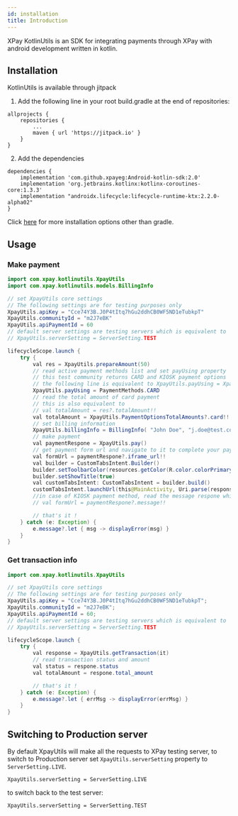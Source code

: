 ```yaml
---
id: installation
title: Introduction
---
```


XPay KotlinUtils is an SDK for integrating payments through XPay with android development written in kotlin.

## Installation

KotlinUtils is available through jitpack

1. Add the following line in your root build.gradle at the end of repositories:

```
allprojects {
    repositories {
        ...
        maven { url 'https://jitpack.io' }
    }
}
```

2. Add the dependencies

```
dependencies {
	implementation 'com.github.xpayeg:Android-kotlin-sdk:2.0'
    implementation 'org.jetbrains.kotlinx:kotlinx-coroutines-core:1.3.3'
    implementation "androidx.lifecycle:lifecycle-runtime-ktx:2.2.0-alpha02"
}
```

Click [here](https://jitpack.io/#xpayeg/Android-kotlin-sdk) for more installation options other than gradle.

## Usage

### Make payment

```java
import com.xpay.kotlinutils.XpayUtils
import com.xpay.kotlinutils.models.BillingInfo

// set XpayUtils core settings
// The following settings are for testing purposes only
XpayUtils.apiKey = "Cce74Y3B.J0P4tItq7hGu2ddhCB0WF5ND1eTubkpT"
XpayUtils.communityId = "m2J7eBK"
XpayUtils.apiPaymentId = 60
// default server settings are testing servers which is equivalent to
// XpayUtils.serverSetting = ServerSetting.TEST

lifecycleScope.launch {
    try {
        val res = XpayUtils.prepareAmount(50)
        // read active payment methods list and set payUsing property
        // this test community returns CARD and KIOSK payment options
        // the following line is equivalent to XpayUtils.payUsing = XpayUtils.activePaymentMethods[0]
        XpayUtils.payUsing = PaymentMethods.CARD
        // read the total amount of card payment
        // this is also equivalent to
        // val totalAmount = res?.totalAmount!!
        val totalAmount = XpayUtils.PaymentOptionsTotalAmounts?.card!!
        // set billing information
        XpayUtils.billingInfo = BillingInfo( "John Doe", "j.doe@test.com", "+201111111111")
        // make payment
        val paymentRespone = XpayUtils.pay()
        // get payment form url and navigate to it to complete your payment
        val formUrl = paymentRespone?.iframe_url!!
        val builder = CustomTabsIntent.Builder()
        builder.setToolbarColor(resources.getColor(R.color.colorPrimary))
        builder.setShowTitle(true)
        val customTabsIntent: CustomTabsIntent = builder.build()
        customTabsIntent.launchUrl(this@MainActivity, Uri.parse(response.iframe_url))
        //in case of KIOSK payment method, read the message respone which contains your payment reference number from AMAN
        // val formUrl = paymentRespone?.message!!

        // that's it !
    } catch (e: Exception) {
        e.message?.let { msg -> displayError(msg) }
    }
}
```

### Get transaction info

```java
import com.xpay.kotlinutils.XpayUtils

// set XpayUtils core settings
// The following settings are for testing purposes only
XpayUtils.apiKey = "Cce74Y3B.J0P4tItq7hGu2ddhCB0WF5ND1eTubkpT";
XpayUtils.communityId = "m2J7eBK";
XpayUtils.apiPaymentId = 60;
// default server settings are testing servers which is equivalent to
// XpayUtils.serverSetting = ServerSetting.TEST

lifecycleScope.launch {
    try {
        val response = XpayUtils.getTransaction(it)
        // read transaction status and amount
        val status = respone.status
        val totalAmount = respone.total_amount

        // that's it !
    } catch (e: Exception) {
        e.message?.let { errMsg -> displayError(errMsg) }
    }
}
```

## Switching to Production server

By default XpayUtils will make all the requests to XPay testing server, to switch to Production server set `XpayUtils.serverSetting` property to `ServerSetting.LIVE`.

```
XpayUtils.serverSetting = ServerSetting.LIVE
```

to switch back to the test server:

```
XpayUtils.serverSetting = ServerSetting.TEST
```

